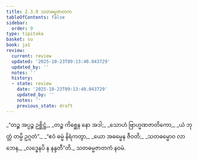 ```yaml
---
title: 2.3.9 သတဓမ္မဇာတက
tableOfContents: false
sidebar:
  order: 9
type: tipitaka
basket: su
book: ja1
review:
  current: review
  updated: '2025-10-23T09:13:40.043729'
  updated_by: ''
  notes: ''
  history:
  - state: review
    date: '2025-10-23T09:13:40.043729'
    updated_by: ''
    notes: ''
    previous_state: draft
---
```



<ReviewStatus review={frontmatter.review} showDetails={true} />

<HypothesisAnnotation frontmatter={frontmatter} />

<DynamicBreadcrumb />

<Division number="57" book="ja1" e="ch" v="22" p="45">

<Paragraph number="430" type="verses" book="ja1">
_“တဉ္စ အပ္ပဉ္စ ဥစ္ဆိဋ္ဌံ,_  
_တဉ္စ ကိစ္ဆေန နော အဒါ;_  
_သောဟံ ဗြာဟ္မဏဇာတိကော,_  
_ယံ ဘုတ္တံ တမ္ပိ ဥဂ္ဂတံ”._  

</Paragraph>

</Division>
<Division number="58" book="ja1" e="ch" v="22" p="46">

<Paragraph number="431" type="verses" book="ja1">
_“ဧဝံ ဓမ္မံ နိရံကတွာ,_  
_ယော အဓမ္မေန ဇီဝတိ;_  
_သတဓမ္မောဝ လာဘေန,_  
_လဒ္ဓေနပိ န နန္ဒတီ”တိ._  


</Paragraph>
</Division>

<Paragraph number="432" type="center" book="ja1">
သတဓမ္မဇာတကံ နဝမံ.
</Paragraph>
